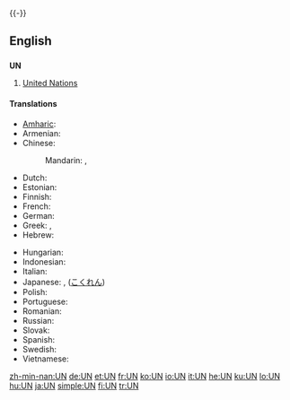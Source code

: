 {{wikipedia | un (disambiguation)}}
{{-}}
{{also|un|un-|-un-|ün|ún}}
==English==

==={{initialism}}===
'''UN'''

# [[United Nations]]

====Translations====
{{trans-top|United Nations}}
* [[Amharic]]: {{t|am|ተመድ|xs=Amharic}}
* Armenian: {{t-|hy|ՄԱԿ|tr=MAK|sc=Armn|xs=Armenian}}
* Chinese:
*: Mandarin: {{t|zh|聯合國|sc=Hani}},  {{t|zh|联合国|tr=Liánhéguó|sc=Hani}}
* Dutch: {{t-|nl|VN}}
* Estonian: {{t|et|ÜRO}}
* Finnish: {{t+|fi|YK}}
* French: {{t+|fr|ONU}}
* German: {{t+|de|UNO}}
* Greek: {{t+|el|ΟΗΕ|sc=Grek}}, {{t-|el|ΗE|sc=Grek}}
* Hebrew: {{t|he|או"ם|sc=Hebr}}
{{trans-mid}}
* Hungarian: {{t|hu|ENSZ}}
* Indonesian: {{t-|id|PBB|xs=Indonesian}}
* Italian: {{t+|it|ONU}}
* Japanese: {{t+|ja|UN}}, {{t+|ja|国連|tr=Kokuren|sc=Jpan}} ([[こくれん]])
* Polish: {{t|pl|ONZ}}
* Portuguese: {{t+|pt|ONU}}
* Romanian: {{t-|ro|ONU}}
* Russian: {{t+|ru|ООН|sc=Cyrl}}
* Slovak: {{t|sk|OSN}}
* Spanish: {{t+|es|ONU}}
* Swedish: {{t+|sv|FN}}
* Vietnamese: {{t|vi|LHQ|xs=Vietnamese}}
{{trans-bottom}}

[[zh-min-nan:UN]]
[[de:UN]]
[[et:UN]]
[[fr:UN]]
[[ko:UN]]
[[io:UN]]
[[it:UN]]
[[he:UN]]
[[ku:UN]]
[[lo:UN]]
[[hu:UN]]
[[ja:UN]]
[[simple:UN]]
[[fi:UN]]
[[tr:UN]]